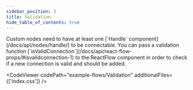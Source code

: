 ```yaml
---
sidebar_position: 3
title: Validation
hide_table_of_contents: true
---
```



<ExampleLayout>
Custom nodes need to have at least one [`Handle` component](/docs/api/nodes/handle/) to be connectable. You can pass a validation function [`isValidConnection`](/docs/api/react-flow-props/#isvalidconnection-1) to the ReactFlow component in order to check if a new connection is valid and should be added.

<CodeViewer
  codePath="example-flows/Validation"
  additionalFiles={['index.css']}
/>
</ExampleLayout>
